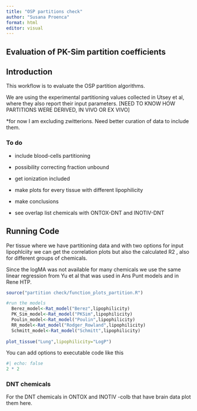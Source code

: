 ```yaml
---
title: "OSP partitions check"
author: "Susana Proenca"
format: html
editor: visual
---
```


## Evaluation of PK-Sim partition coefficients

## Introduction

This workflow is to evaluate the OSP partition algorithms.

We are using the experimental partitioning values collected in Utsey et al, where they also report their input parameters. \[NEED TO KNOW HOW PARTITIONS WERE DERIVED, IN VIVO OR EX VIVO\]

\*for now I am excluding zwitterions. Need better curation of data to include them.

### To do

-   include blood-cells partitioning

-   possibility correcting fraction unbound

-   get ionization included

-   make plots for every tissue with different lipophilicity

-   make conclusions

-   see overlap list chemicals with ONTOX-DNT and INOTIV-DNT

## Running Code

Per tissue where we have partitioning data and with two options for input lipophlciity we can get the correlation plots but also the calculated R2 , also for different groups of chemicals.

Since the logMA was not available for many chemicals we use the same linear regression from Yu et al that was used in Ans Punt models and in Rene HTP.

```r

source("partition check/function_plots_partition.R")

#run the models
  Berez_model<-Rat_model("Berez",lipophilicity)
  PK_Sim_model<-Rat_model("PKSim",lipophilicity)
  Poulin_model<-Rat_model("Poulin",lipophilicity)
  RR_model<-Rat_model("Rodger_Rowland",lipophilicity)
  Schmitt_model<-Rat_model("Schmitt",lipophilicity)
  
plot_tissue("Lung",lipophilicity="LogP")

```

You can add options to executable code like this

```r
#| echo: false
2 * 2
```

### DNT chemicals

For the DNT chemicals in ONTOX and INOTIV -colb that have brain data plot them here.

